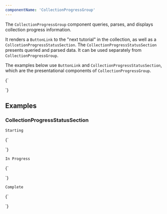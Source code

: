 ```yaml
---
componentName: 'CollectionProgressGroup'
---
```


The `CollectionProgressGroup` component queries, parses, and displays collection progress information.

It renders a `ButtonLink` to the "next tutorial" in the collection, as well as a `CollcetionProgressStatusSection`. The `CollectionProgressStatusSection` presents queried and parsed data. It can be used separately from `CollectionProgressGroup`.

The examples below use `ButtonLink` and `CollectionProgressStatusSection`, which are the presentational components of `CollectionProgressGroup`.

<LiveComponent>{`
<div style={{ display: 'flex', gap: '16px' }}>
  <ButtonLink
    aria-label='Continue with some tutorial name.'
    href='/some/tutorial'
    text='Continue'
  />
  <CollectionProgressStatusSection
    completedTutorialCount={4}
    tutorialCount={12}
  />
</div>
`}</LiveComponent>

## Examples

### CollectionProgressStatusSection

<!-- Note: using LiveComponent here, as I couldn't get these examples
to display otherwise -->

`Starting`

<LiveComponent>{`
<div style={{ display: 'flex', minHeight: '42px' }}>
  <CollectionProgressStatusSection
    completedTutorialCount={0}
    tutorialCount={12}
  />
</div>
`}</LiveComponent>

`In Progress`

<LiveComponent>{`
<div style={{ display: 'flex', minHeight: '42px' }}>
  <CollectionProgressStatusSection
    completedTutorialCount={4}
    tutorialCount={12}
  />
</div>
`}</LiveComponent>

`Complete`

<LiveComponent>{`
<div style={{ display: 'flex', minHeight: '42px' }}>
  <CollectionProgressStatusSection
    completedTutorialCount={12}
    tutorialCount={12}
  />
</div>
`}</LiveComponent>

